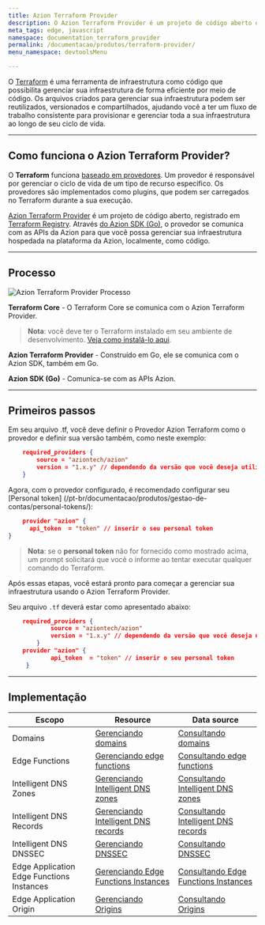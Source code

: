 ```yaml
---
title: Azion Terraform Provider
description: O Azion Terraform Provider é um projeto de código aberto e com registro na HashiCorp. Através do Azion SDK para Go, o provider se comunica com as APIs da Azion para que você possa gerenciar sua infraestrutura hospedada na plataforma da Azion, localmente, como código.
meta_tags: edge, javascript
namespace: documentation_terraform_provider
permalink: /documentacao/produtos/terraform-provider/
menu_namespace: devtoolsMenu

---
```


O [Terraform](https://developer.hashicorp.com/terraform/docs) é uma ferramenta de infraestrutura como código que possibilita gerenciar sua infraestrutura de forma eficiente por meio de código. Os arquivos criados para gerenciar sua infraestrutura podem ser reutilizados, versionados e compartilhados, ajudando você a ter um fluxo de trabalho consistente para provisionar e gerenciar toda a sua infraestrutura ao longo de seu ciclo de vida.

---

## Como funciona o Azion Terraform Provider?

O **Terraform** funciona [baseado em provedores](https://developer.hashicorp.com/terraform/registry/providers). Um provedor é responsável por gerenciar o ciclo de vida de um tipo de recurso específico. Os provedores são implementados como plugins, que podem ser carregados no Terraform durante a sua execução.

[Azion Terraform Provider](https://github.com/aziontech/terraform-provider-azion) é um projeto de código aberto, registrado em [Terraform Registry](https://registry.terraform.io/providers/aziontech/azion/latest). Através [do Azion SDK (Go)](https://github.com/aziontech/azionapi-go-sdk), o provedor se comunica com as APIs da Azion para que você possa gerenciar sua infraestrutura hospedada na plataforma da Azion, localmente, como código.

---

## Processo

![Azion Terraform Provider Processo](https://www.azion.com/static/images/uploads/doc/terraformProviderFlow.png)

**Terraform Core** -  O Terraform Core se comunica com o Azion Terraform Provider.

> **Nota**: você deve ter o Terraform instalado em seu ambiente de desenvolvimento. [Veja como instalá-lo aqui](https://developer.hashicorp.com/terraform/downloads).

**Azion Terraform Provider** - Construído em Go, ele se comunica com o Azion SDK, também em Go.

**Azion SDK (Go)** - Comunica-se com as APIs Azion.

---

## Primeiros passos

Em seu arquivo .tf, você deve definir o Provedor Azion Terraform como o provedor e definir sua versão também, como neste exemplo:

```json
    required_providers {
        source = "aziontech/azion"
        version = "1.x.y" // dependendo da versão que você deseja utilizar
    }
```

Agora, com o provedor configurado, é recomendado configurar seu [Personal token] (/pt-br/documentacao/produtos/gestao-de-contas/personal-tokens/):

```json
    provider "azion" {
      api_token  = "token" // inserir o seu personal token
}
```

> **Nota**: se o **personal token** não for fornecido como mostrado acima, um prompt solicitará que você o informe ao tentar executar qualquer comando do Terraform.

Após essas etapas, você estará pronto para começar a gerenciar sua infraestrutura usando o Azion Terraform Provider.

Seu arquivo `.tf` deverá estar como apresentado abaixo:

```json
    required_providers {
            source = "aziontech/azion"
            version = "1.x.y" // dependendo da versão que você deseja utilizar
        }
    provider "azion" {
            api_token  = "token" // inserir o seu personal token
     }
```

---

## Implementação

| Escopo | Resource | Data source |
| --- | --- | --- |
| Domains | [Gerenciando domains](https://registry.terraform.io/providers/aziontech/azion/latest/docs/resources/domain) | [Consultando domains](https://registry.terraform.io/providers/aziontech/azion/latest/docs/data-sources/domains) |
| Edge Functions | [Gerenciando edge functions](https://registry.terraform.io/providers/aziontech/azion/latest/docs/resources/edge_function) | [Consultando edge functions](https://registry.terraform.io/providers/aziontech/azion/latest/docs/data-sources/edge_functions) |
|  Intelligent DNS Zones | [Gerenciando Intelligent DNS zones](https://registry.terraform.io/providers/aziontech/azion/latest/docs/resources/intelligent_dns_zone)| [Consultando Intelligent DNS zones](https://registry.terraform.io/providers/aziontech/azion/latest/docs/data-sources/intelligent_dns_zones) |
|  Intelligent DNS Records | [Gerenciando Intelligent DNS records](https://registry.terraform.io/providers/aziontech/azion/latest/docs/resources/intelligent_dns_record) | [Consultando Intelligent DNS records](https://github.com/aziontech/terraform-provider-azion/blob/main/docs/data-sources/records.md)|
|  Intelligent DNS DNSSEC | [Gerenciando DNSSEC](https://registry.terraform.io/providers/aziontech/azion/latest/docs/resources/intelligent_dns_dnssec) | [Consultando DNSSEC](https://registry.terraform.io/providers/aziontech/azion/latest/docs/data-sources/intelligent_dns_dnssec)|
|  Edge Application Edge Functions Instances | [Gerenciando Edge Functions Instances](https://registry.terraform.io/providers/aziontech/azion/latest/docs/resources/edge_application_edge_functions_instance) | [Consultando Edge Functions Instances](https://registry.terraform.io/providers/aziontech/azion/latest/docs/data-sources/edge_application_edge_functions_instance)|
|  Edge Application Origin | [Gerenciando Origins](https://registry.terraform.io/providers/aziontech/azion/latest/docs/resources/edge_application_origin) | [Consultando Origins](https://registry.terraform.io/providers/aziontech/azion/latest/docs/data-sources/edge_applications_origins)|


